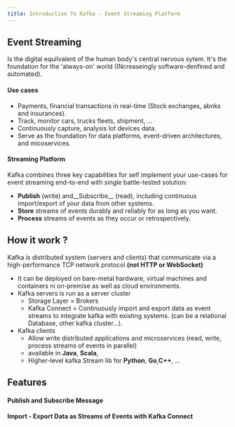 ```yaml
---
title: Introduction To Kafka - Event Streaming Platform
---
```


## Event Streaming
Is the digital equilvalent of the human body's central nervous sytem. It's the foundation for the 'always-on' world (INcreaseingly software-denfined and automated).
#### Use cases
- Payments, financial transactions in real-time (Stock exchanges, abnks and insurances).
- Track, monitor cars, trucks fleets, shipment, ...
- Continuously capture, analysis Iot devices data.
- Serve as the foundation for data platforms, event-driven architectures, and micoservices.
#### Streaming Platform
Kafka combines three key capabilities for self implement your use-cases for event streaming end-to-end with single battle-tested solution:
- __Publish__ (write) and__Subscribe__ (read), including continuous import/export of your data from other systems.
- __Store__ streams of events durably and reliably for as long as you want.
- __Process__ streams of events as they occur or retrospectively.

## How it work ?
Kafka is distributed system (servers and clients) that communicate via a high-performance TCP network protocol __(not HTTP or WebSocket)__
- It can be deployed on bare-metal hardware, virtual machines and containers ni on-premise as well as cloud environments.
- Kafka servers is run as a server cluster
	+ Storage Layer = Brokers
	+ Kafka Connect = Continuously import and export data as event streams to integrate kafka with existing systems. (can be a relational Database, other kafka cluster...).
- Kafka clients
	+ Allow write distributed applications and microservices (read, write, process streams of events in parallel)
	+ available in __Java__, __Scala__,
	+ Higher-level kafka Stream lib for __Python__, __Go__,__C++__, ...

## Features
#### Publish and Subscribe Message
#### Import - Export Data as Streams of Events with Kafka Connect
#### 

